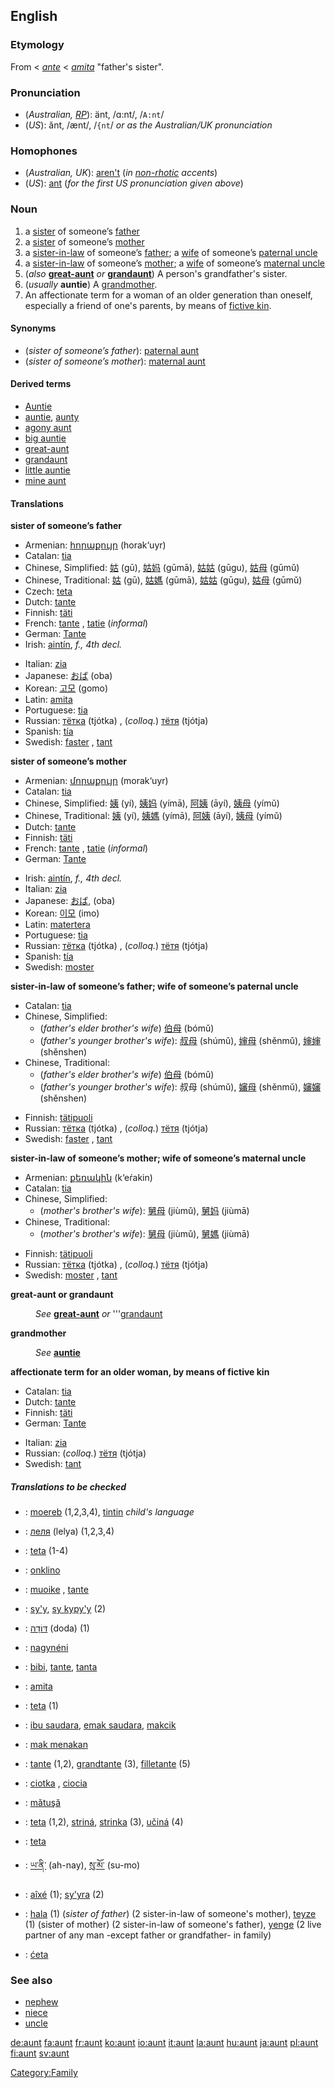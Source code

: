 ==English==

===Etymology===
From {{ME.}} < {{OF.}} ''[[ante]]'' < {{L.}} ''[[amita]]'' "father's sister".

===Pronunciation===
*(''Australian, [[RP]]''): änt, /ɑ:nt/, /<tt>A:nt</tt>/
*(''US''): ănt, /ænt/, /<tt>{nt</tt>/ ''or as the Australian/UK pronunciation''

===Homophones===
*(''Australian, UK''): [[aren't]] (''in [[non-rhotic]] accents'')
*(''US''): [[ant]] (''for the first US pronunciation given above'')

===Noun===
{{en-noun}}

#a [[sister]] of someone’s [[father]]
#a [[sister]] of someone’s [[mother]]
#a [[sister-in-law]] of someone’s [[father]]; a [[wife]] of someone’s [[paternal uncle]]
#a [[sister-in-law]] of someone’s [[mother]]; a [[wife]] of someone’s [[maternal uncle]]
#(''also'' '''[[great-aunt]]''' ''or'' '''[[grandaunt]]''') A person's grandfather's sister.
#(''usually'' '''auntie''') A [[grandmother]].
#An affectionate term for a woman of an older generation than oneself, especially a friend of one's parents, by means of [[fictive kin]].

====Synonyms====
*(''sister of someone’s father''): [[paternal aunt]]
*(''sister of someone’s mother''): [[maternal aunt]]

====Derived terms====
*[[Auntie]]<!--nickname of the BBC-->
*[[auntie]], [[aunty]]
*[[agony aunt]]
*[[big auntie]] 
*[[great-aunt]]
*[[grandaunt]]
*[[little auntie]]
*[[mine aunt]]<!--#{{vulgar}} (''cant'') Mine aunt; a bawd or procuress: a title of eminence for the senior dells, who serve for instructresses, midwives, &c. for the [[dell]]s.-->

====Translations====
'''sister of someone’s father'''
{{top}}
*Armenian: [[հորաքույր]] (horak‘uyr)
*Catalan: [[tia]] {{f}}
*Chinese, Simplified: [[姑]] (gū), [[姑妈]] (gūmā), [[姑姑]] (gūgu), [[姑母]] (gūmǔ)
*Chinese, Traditional: [[姑]] (gū), [[姑媽]] (gūmā), [[姑姑]] (gūgu), [[姑母]] (gūmǔ)
*Czech: [[teta]]
*Dutch: [[tante]] {{f}}
*Finnish: [[täti]]
*French: [[tante]] {{f}}, [[tatie]] {{f}} (''informal'')
*German: [[Tante]] {{f}}
*Irish: [[aintín]], ''f., 4th decl.''
{{mid}}
*Italian: [[zia]] {{f}}
*Japanese: [[おば]] (oba)
*Korean: [[고모]] (gomo) 
*Latin: [[amita]]
*Portuguese: [[tia]] {{f}}
*Russian: [[тётка]] (tjótka) {{f}}, (''colloq.'') [[тётя]] (tjótja) {{f}}
*Spanish: [[tía]] {{f}}
*Swedish: [[faster]] {{c}}, [[tant]] {{c}}
{{bottom}}

'''sister of someone’s mother'''
{{top}}
*Armenian: [[մորաքույր]] (morak‘uyr)
*Catalan: [[tia]] {{f}}
*Chinese, Simplified: [[姨]] (yí), [[姨妈]] (yímā), [[阿姨]] (āyí), [[姨母]] (yímǔ)
*Chinese, Traditional: [[姨]] (yí), [[姨媽]] (yímā), [[阿姨]] (āyí), [[姨母]] (yímǔ)
*Dutch: [[tante]] {{f}}
*Finnish: [[täti]]
*French: [[tante]] {{f}}, [[tatie]] {{f}} (''informal'')
*German: [[Tante]] {{f}}
{{mid}}
*Irish: [[aintín]], ''f., 4th decl.''
*Italian: [[zia]] {{f}}
*Japanese: [[おば]], (oba)
*Korean: [[이모]] (imo)
*Latin: [[matertera]]
*Portuguese: [[tia]] {{f}}
*Russian: [[тётка]] (tjótka) {{f}}, (''colloq.'') [[тётя]] (tjótja) {{f}}
*Spanish: [[tía]] {{f}}
*Swedish: [[moster]] {{c}}
{{bottom}}

'''sister-in-law of someone’s father; wife of someone’s paternal uncle'''
{{top}}
*Catalan: [[tia]] {{f}}
*Chinese, Simplified:
**(''father's elder brother's wife'') [[伯母]] (bómǔ)
**(''father's younger brother's wife''): [[叔母]] (shúmǔ), [[婶母]] (shěnmǔ), [[婶婶]] (shěnshen)
*Chinese, Traditional:
**(''father's elder brother's wife'') [[伯母]] (bómǔ)
**(''father's younger brother's wife''): 叔母 (shúmǔ), [[嬸母]] (shěnmǔ), [[嬸嬸]] (shěnshen)
{{mid}}
*Finnish: [[tätipuoli]]
*Russian: [[тётка]] (tjótka) {{f}}, (''colloq.'') [[тётя]] (tjótja) {{f}}
*Swedish: [[faster]] {{c}}, [[tant]] {{c}}
{{bottom}}

'''sister-in-law of someone’s mother; wife of someone’s maternal uncle'''
{{top}}
*Armenian: [[քեռակին]] (k‘eŕakin)
*Catalan: [[tia]] {{f}}
*Chinese, Simplified:
**(''mother's brother's wife''): [[舅母]] (jiùmǔ), [[舅妈]] (jiùmā)
*Chinese, Traditional:
**(''mother's brother's wife''): [[舅母]] (jiùmǔ), [[舅媽]] (jiùmā)
{{mid}}
*Finnish: [[tätipuoli]]
*Russian: [[тётка]] (tjótka) {{f}}, (''colloq.'') [[тётя]] (tjótja) {{f}}
*Swedish: [[moster]] {{c}}, [[tant]] {{c}}
{{bottom}}

'''great-aunt or grandaunt'''
:''See'' '''[[great-aunt]]''' ''or'' '''[[grandaunt]]

'''grandmother'''
:''See'' '''[[auntie]]'''

'''affectionate term for an older woman, by means of fictive kin'''
{{top}}
*Catalan: [[tia]] {{f}}
*Dutch: [[tante]] {{f}}
*Finnish: [[täti]]
*German: [[Tante]] {{f}}
{{mid}}
*Italian: [[zia]] {{f}}
*Russian: (''colloq.'') [[тётя]] (tjótja) {{f}}
*Swedish: [[tant]] {{c}}
{{bottom}}

=====Translations to be checked=====
<!--Remove this section once all of the translations below have been moved into the tables above.-->
{{checktrans}}
*{{ttbc|Breton}}: [[moereb]] {{f}} (1,2,3,4), [[tintin]] {{f}} ''child's language''
*{{ttbc|Bulgarian}}: [[леля]] (lelya) {{f}} (1,2,3,4)
*{{ttbc|Czech}}: [[teta]] {{f}} (1-4)
*{{ttbc|Esperanto}}: [[onklino]]
*{{ttbc|Frisian}}: [[muoike]] {{f}}, [[tante]] {{f}}
*{{ttbc|Guaraní}}: [[sy'y]], [[sy kypy'y]] (2)
*{{ttbc|Hebrew}}: [[דודה|דּוֹדָה]] (doda) {{f}} (1)
*{{ttbc|Hungarian}}: [[nagynéni]]
*{{ttbc|Indonesian}}: [[bibi]], [[tante]], [[tanta]]
*{{ttbc|Interlingua}}: [[amita]]
*{{ttbc|Lithuanian}}: [[teta]] {{f}} (1)
*{{ttbc|Malay}}: [[ibu saudara]], [[emak saudara]], [[makcik]]
*{{ttbc|Malay, Northern}}: [[mak menakan]]
*{{ttbc|Norwegian}}: [[tante#Norwegian|tante]] {{f}} (1,2), [[grandtante]] (3), [[filletante]] (5)
*{{ttbc|Polish}}: [[ciotka]] {{f}}, [[ciocia]] {{f}}
*{{ttbc|Romanian}}: [[mătuşă]] {{f}}
*{{ttbc|Slovak}}: [[teta]] (1,2), [[striná]], [[strinka]] (3), [[učiná]] (4) {{f}}
*{{ttbc|Slovene}}: [[teta]] {{f}}
*{{ttbc|Tibetan}}: [[ཡ་ནི་]] (ah-nay), [[སུ་མོ་]] (su-mo)
*{{ttbc|Tupinambá}}: [[aîxé]] (1); [[sy'yra]] (2)
*{{ttbc|Turkish}}: [[hala]] (1) (''sister of father'') (2 sister-in-law of someone's mother), [[teyze]] (1) (sister of mother) (2 sister-in-law of someone's father), [[yenge]] (2 live partner of any man -except father or grandfather- in family)
*{{ttbc|Upper Sorbian}}: [[ćeta]]

===See also===
*[[nephew]]
*[[niece]]
*[[uncle]]

[[Category:Family]]

[[de:aunt]]
[[fa:aunt]]
[[fr:aunt]]
[[ko:aunt]]
[[io:aunt]]
[[it:aunt]]
[[la:aunt]]
[[hu:aunt]]
[[ja:aunt]]
[[pl:aunt]]
[[fi:aunt]]
[[sv:aunt]]